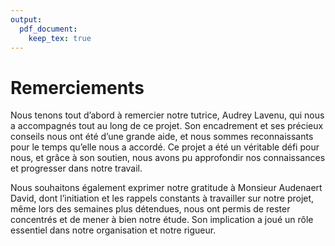 ```yaml
---
output: 
  pdf_document: 
    keep_tex: true
---
```


# Remerciements

Nous tenons tout d’abord à remercier notre tutrice, Audrey Lavenu, qui nous a accompagnés tout au long de ce projet. Son encadrement et ses précieux conseils nous ont été d’une grande aide, et nous sommes reconnaissants pour le temps qu’elle nous a accordé. Ce projet a été un véritable défi pour nous, et grâce à son soutien, nous avons pu approfondir nos connaissances et progresser dans notre travail.

Nous souhaitons également exprimer notre gratitude à Monsieur Audenaert David, dont l’initiation et les rappels constants à travailler sur notre projet, même lors des semaines plus détendues, nous ont permis de rester concentrés et de mener à bien notre étude. Son implication a joué un rôle essentiel dans notre organisation et notre rigueur.